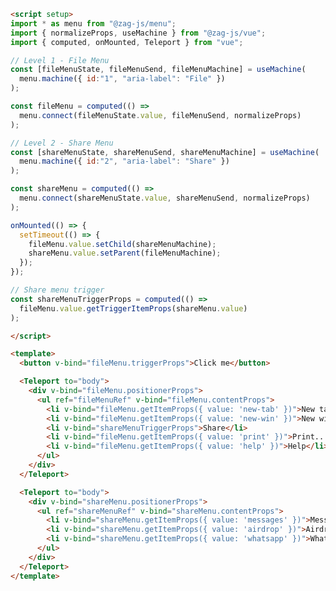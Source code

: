 ```md
<script setup>
import * as menu from "@zag-js/menu";
import { normalizeProps, useMachine } from "@zag-js/vue";
import { computed, onMounted, Teleport } from "vue";

// Level 1 - File Menu
const [fileMenuState, fileMenuSend, fileMenuMachine] = useMachine(
  menu.machine({ id:"1", "aria-label": "File" })
);

const fileMenu = computed(() =>
  menu.connect(fileMenuState.value, fileMenuSend, normalizeProps)
);

// Level 2 - Share Menu
const [shareMenuState, shareMenuSend, shareMenuMachine] = useMachine(
  menu.machine({ id:"2", "aria-label": "Share" })
);

const shareMenu = computed(() => 
  menu.connect(shareMenuState.value, shareMenuSend, normalizeProps)
);

onMounted(() => {
  setTimeout(() => {
    fileMenu.value.setChild(shareMenuMachine);
    shareMenu.value.setParent(fileMenuMachine);
  });
});

// Share menu trigger
const shareMenuTriggerProps = computed(() => 
  fileMenu.value.getTriggerItemProps(shareMenu.value)
);

</script>

<template>
  <button v-bind="fileMenu.triggerProps">Click me</button>

  <Teleport to="body">
    <div v-bind="fileMenu.positionerProps">
      <ul ref="fileMenuRef" v-bind="fileMenu.contentProps">
        <li v-bind="fileMenu.getItemProps({ value: 'new-tab' })">New tab</li>
        <li v-bind="fileMenu.getItemProps({ value: 'new-win' })">New window</li>
        <li v-bind="shareMenuTriggerProps">Share</li>
        <li v-bind="fileMenu.getItemProps({ value: 'print' })">Print...</li>
        <li v-bind="fileMenu.getItemProps({ value: 'help' })">Help</li>
      </ul>
    </div>
  </Teleport>

  <Teleport to="body">
    <div v-bind="shareMenu.positionerProps">
      <ul ref="shareMenuRef" v-bind="shareMenu.contentProps">
        <li v-bind="shareMenu.getItemProps({ value: 'messages' })">Messages</li>
        <li v-bind="shareMenu.getItemProps({ value: 'airdrop' })">Airdrop</li>
        <li v-bind="shareMenu.getItemProps({ value: 'whatsapp' })">WhatsApp</li>
      </ul>
    </div>
  </Teleport>
</template>
```
